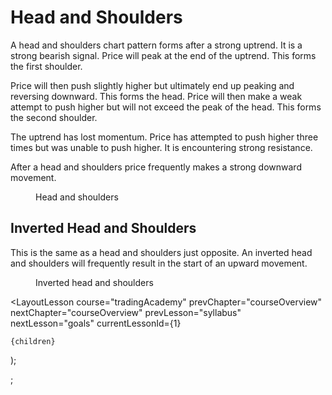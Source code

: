 
# Head and Shoulders

A head and shoulders chart pattern forms after a strong uptrend. It is a strong bearish signal. Price will peak at the end of the uptrend. This forms the first shoulder.

Price will then push slightly higher but ultimately end up peaking and reversing downward. This forms the head. Price will then make a weak attempt to push higher but will not exceed the peak of the head. This forms the second shoulder.

The uptrend has lost momentum. Price has attempted to push higher three times but was unable to push higher. It is encountering strong resistance.

After a head and shoulders price frequently makes a strong downward movement.

<figure>
  <Image
    src="/images/courses/tradingAcademy/chartPatterns/headAndShoulders.webp"
    height={1153}
    width={2050}
    alt=""
  />
  <figcaption>Head and shoulders</figcaption>
</figure>

## Inverted Head and Shoulders

This is the same as a head and shoulders just opposite. An inverted head and shoulders will frequently result in the start of an upward movement.

<figure>
  <Image
    src="/images/courses/tradingAcademy/chartPatterns/invertedHeadAndShoulders.webp"
    height={2160}
    width={3840}
    alt=""
  />
  <figcaption>Inverted head and shoulders</figcaption>
</figure>

  <LayoutLesson
    course="tradingAcademy"
    prevChapter="courseOverview"
    nextChapter="courseOverview"
    prevLesson="syllabus"
    nextLesson="goals"
    currentLessonId={1}
  >
    {children}
  </LayoutLesson>
);

;
